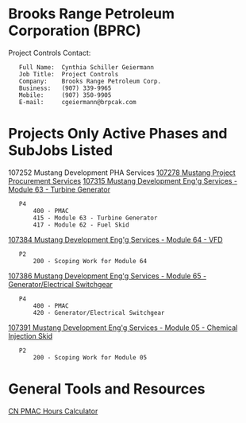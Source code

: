 = Brooks Range Petroleum Corporation (BPRC) =
Project Controls Contact:
	Full Name:	Cynthia Schiller Geiermann
	Job Title:	Project Controls
	Company:	Brooks Range Petroleum Corp.
	Business:	(907) 339-9965
	Mobile:		(907) 350-9905
	E-mail:		cgeiermann@brpcak.com

= Projects Only Active Phases and SubJobs Listed =
107252	Mustang Development PHA Services
[[107278 Mustang Project Procurement Services]]
[[107315 Mustang Development Eng'g Services - Module 63 - Turbine Generator]]
	P4
		400 - PMAC
		415 - Module 63 - Turbine Generator
		417 - Module 62 - Fuel Skid
[[107384 Mustang Development Eng'g Services - Module 64 - VFD]]
	P2
		200 - Scoping Work for Module 64
[[107386 Mustang Development Eng'g Services - Module 65 - Generator/Electrical Switchgear]]
	P4
		400 - PMAC
		420 - Generator/Electrical Switchgear
[[107391 Mustang Development Eng'g Services - Module 05 - Chemical Injection Skid]]
	P2
		200 - Scoping Work for Module 05

= General Tools and Resources =
[[file:///R:/BRPC/107315/Project Controls/Project Accounting/CN PMAC Hours Calculator.xlsx|CN PMAC Hours Calculator]]

